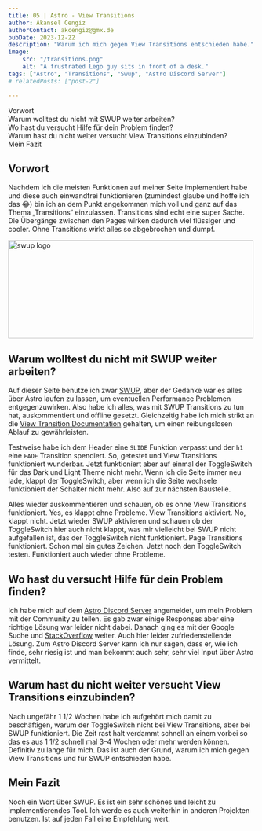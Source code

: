 ```yaml
---
title: 05 | Astro - View Transitions 
author: Akansel Cengiz
authorContact: akcengiz@gmx.de
pubDate: 2023-12-22
description: "Warum ich mich gegen View Transitions entschieden habe."
image:
    src: "/transitions.png"
    alt: "A frustrated Lego guy sits in front of a desk."
tags: ["Astro", "Transitions", "Swup", "Astro Discord Server"]
# relatedPosts: ["post-2"]

---
```



<section class="w-10/12 text-justify"> 

<section id="toc">

- [Vorwort](#vorwort)
- [Warum wolltest du nicht mit SWUP weiter arbeiten?](#warum-wolltest-du-nicht-mit-swup-weiter-arbeiten)
- [Wo hast du versucht Hilfe für dein Problem finden?](#wo-hast-du-versucht-hilfe-für-dein-problem-finden)
- [Warum hast du nicht weiter versucht View Transitions einzubinden?](#warum-hast-du-nicht-weiter-versucht-view-transitions-einzubinden)
- [Mein Fazit](#mein-fazit)



</section>


## Vorwort

Nachdem ich die meisten Funktionen auf meiner Seite implementiert habe und diese auch einwandfrei funktionieren (zumindest glaube und hoffe ich das 😂) bin ich an dem Punkt angekommen mich voll und ganz auf das Thema „Transitions“ einzulassen.
Transitions sind echt eine super Sache. Die Übergänge zwischen den Pages wirken dadurch viel flüssiger und cooler.
Ohne Transitions wirkt alles so abgebrochen und dumpf.

<img
  src="/swup.png"
  width="500"
  height="200"
  decoding="async"
  loading="lazy"
  alt="swup logo"
  class="border-2 border-dark float-left
   mr-2"
/>

## Warum wolltest du nicht mit SWUP weiter arbeiten?

Auf dieser Seite benutze ich zwar [SWUP](https://swup.js.org/ "SWUP"), aber der Gedanke war es alles über Astro laufen zu lassen, um eventuellen Performance
Problemen entgegenzuwirken.
Also habe ich alles, was mit SWUP Transitions zu tun hat, auskommentiert und offline gesetzt.
Gleichzeitig habe ich mich strikt an die [View Transition Documentation](https://docs.astro.build/en/tutorials/add-view-transitions/ "View Transition Documentation") gehalten, um einen reibungslosen Ablauf zu gewährleisten. 

Testweise habe ich dem Header eine `SLIDE` Funktion verpasst und der `h1` eine `FADE` Transition spendiert.
So, getestet und View Transitions funktioniert wunderbar.
Jetzt funktioniert aber auf einmal der ToggleSwitch für das Dark und Light Theme nicht mehr.
Wenn ich die Seite immer neu lade, klappt der ToggleSwitch, aber wenn ich die Seite wechsele funktioniert der Schalter nicht mehr.
Also auf zur nächsten Baustelle.

Alles wieder auskommentieren und schauen, ob es ohne View Transitions funktioniert.
Yes, es klappt ohne Probleme.
View Transitions aktiviert.
No, klappt nicht.
Jetzt wieder SWUP aktivieren und schauen ob der ToggleSwitch hier auch nicht klappt, was mir vielleicht bei SWUP nicht aufgefallen ist, das der ToggleSwitch nicht funktioniert.
Page Transitions funktioniert.
Schon mal ein gutes Zeichen. Jetzt noch den ToggleSwitch testen. Funktioniert auch wieder ohne Probleme.

## Wo hast du versucht Hilfe für dein Problem finden?

Ich habe mich auf dem [Astro Discord Server](https://discord.com/invite/grF4GTXXYm "Astro Discord Server") angemeldet, um mein Problem mit der Community zu teilen.
Es gab zwar einige Responses aber eine richtige Lösung war leider nicht dabei.
Danach ging es mit der Google Suche und [StackOverflow](https://stackoverflow.com/ "StackOverflow") weiter.
Auch hier leider zufriedenstellende Lösung.
Zum Astro Discord Server kann ich nur sagen, dass er, wie ich finde, sehr riesig ist und man bekommt auch sehr, sehr viel Input über Astro vermittelt.


## Warum hast du nicht weiter versucht View Transitions einzubinden?

Nach ungefähr 1 1/2 Wochen habe ich aufgehört mich damit zu beschäftigen, warum der ToggleSwitch nicht bei View Transitions, aber bei SWUP funktioniert.
Die Zeit rast halt verdammt schnell an einem vorbei so das es aus 1 1/2 schnell mal 3–4 Wochen oder mehr werden können.
Definitiv zu lange für mich.
Das ist auch der Grund, warum ich mich gegen View Transitions und für SWUP entschieden habe.


## Mein Fazit

Noch ein Wort über SWUP. Es ist ein sehr schönes und leicht zu implementierendes Tool.
Ich werde es auch weiterhin in anderen Projekten benutzen.
Ist auf jeden Fall eine Empfehlung wert.

</section>